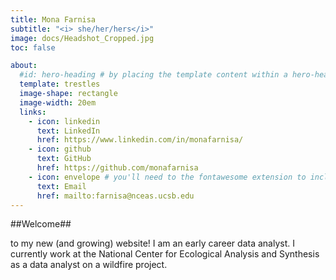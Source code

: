 ```yaml
---
title: Mona Farnisa
subtitle: "<i> she/her/hers</i>"
image: docs/Headshot_Cropped.jpg
toc: false

about: 
  #id: hero-heading # by placing the template content within a hero-heading block,
  template: trestles
  image-shape: rectangle
  image-width: 20em
  links:
    - icon: linkedin
      text: LinkedIn
      href: https://www.linkedin.com/in/monafarnisa/
    - icon: github
      text: GitHub
      href: https://github.com/monafarnisa
    - icon: envelope # you'll need to the fontawesome extension to include icons: https://github.com/quarto-ext/fontawesome
      text: Email
      href: mailto:farnisa@nceas.ucsb.edu
---
```


##Welcome##

to my new (and growing) website! I am an early career data analyst. I currently work at the National Center for Ecological Analysis and Synthesis as a data analyst on a wildfire project. 




